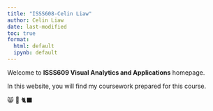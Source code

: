 ```yaml
---
title: "ISSS608-Celin Liaw"
author: Celin Liaw
date: last-modified
toc: true
format: 
  html: default
  ipynb: default
---
```


Welcome to **ISSS609 Visual Analytics and Applications** homepage.

In this website, you will find my coursework prepared for this course.

😸 🐾 🐈‍⬛
